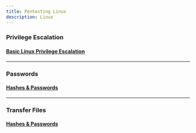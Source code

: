 ```yaml
---
title: Pentesting Linux
description: Linux
---
```

### Privilege Escalation
#### [Basic Linux Privilege Escalation](/docs/PentestingLinux/Basicenumeration)
---
### Passwords
#### [Hashes & Passwords](/docs/PentestingLinux/identify_hash_and_crack_it)
---
### Transfer Files
#### [Hashes & Passwords](/docs/PentestingLinux/transfering_files)


